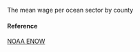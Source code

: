 The mean wage per ocean sector by county

#### Reference

[NOAA ENOW](https://coast.noaa.gov/digitalcoast/tools/enow.html)